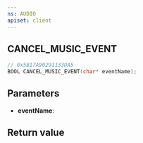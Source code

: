 ```yaml
---
ns: AUDIO
apiset: client
---
```

## CANCEL_MUSIC_EVENT

```c
// 0x5B17A90291133DA5
BOOL CANCEL_MUSIC_EVENT(char* eventName);
```


## Parameters
* **eventName**:

## Return value